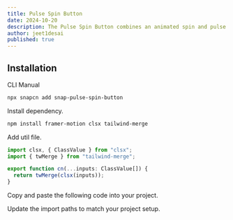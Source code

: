 ```yaml
---
title: Pulse Spin Button
date: 2024-10-20
description: The Pulse Spin Button combines an animated spin and pulse effect for an engaging interaction.
author: jeet1desai
published: true
---
```


<ComponentPreview name="snap-pulse-spin-button-demo" />

## Installation

<Tabs defaultValue="cli">

<TabsList>
  <TabsTrigger value="cli">CLI</TabsTrigger>
  <TabsTrigger value="manual">Manual</TabsTrigger>
</TabsList>

<TabsContent value="cli">

```bash
npx snapcn add snap-pulse-spin-button
```

</TabsContent>

<TabsContent value="manual">

<Steps>

<Step>Install dependency.</Step>

```bash
npm install framer-motion clsx tailwind-merge
```

<Step>Add util file.</Step>

```typescript
import clsx, { ClassValue } from "clsx";
import { twMerge } from "tailwind-merge";

export function cn(...inputs: ClassValue[]) {
  return twMerge(clsx(inputs));
}
```

<Step>Copy and paste the following code into your project.</Step>

<ComponentSource name="snap-pulse-spin-button" />

<Step>Update the import paths to match your project setup.</Step>

</Steps>

</TabsContent>

</Tabs>
